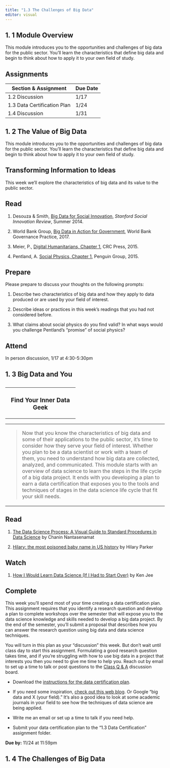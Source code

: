 ```yaml
---
title: "1.3 The Challenges of Big Data"
editor: visual
---
```


## 1. 1 Module Overview

This module introduces you to the opportunities and challenges of big data for the public sector. You'll learn the characteristics that define big data and begin to think about how to apply it to your own field of study.

## Assignments

| Section & Assignment        | Due Date |
|-----------------------------|----------|
| 1.2 Discussion              | 1/17     |
| 1.3 Data Certification Plan | 1/24     |
| 1.4 Discussion              | 1/31     |

## 1. 2 The Value of Big Data

This module introduces you to the opportunities and challenges of big data for the public sector. You'll learn the characteristics that define big data and begin to think about how to apply it to your own field of study.

## Transforming Information to Ideas

This week we'll explore the characteristics of big data and its value to the public sector. 

## Read

1.  Desouza & Smith, [Big Data for Social Innovation](https://gastate.view.usg.edu/content/enforced2/2797662-UR_csearcy_07/Files_Module%201/Desouza_Smith_Big_Data_for_Social_Innovation.pdf?_&d2lSessionVal=tsNzx3Ovvtpcdu9pGb63DMVZg&ou=2797662), *Stanford Social Innovation Review*, Summer 2014.

2.  World Bank Group, [Big Data in Action for Government](https://gastate.view.usg.edu/content/enforced2/2797662-UR_csearcy_07/Files_Module%201/World_Bank_WGSBigDataGovernmentFinal.pdf?_&d2lSessionVal=tsNzx3Ovvtpcdu9pGb63DMVZg&ou=2797662), World Bank Governance Practice, 2017.

3.  Meier, P., [Digital Humanitarians, Chapter 1](https://gastate.view.usg.edu/content/enforced2/2797662-UR_csearcy_07/Files_Module%201/Meier_Ch1.pdf?_&d2lSessionVal=tsNzx3Ovvtpcdu9pGb63DMVZg&ou=2797662), CRC Press, 2015.

4.  Pentland, A. [Social Physics, Chapter 1](https://gastate.view.usg.edu/content/enforced2/2797662-UR_csearcy_07/Files_Module%201/Pentland_Ch1.pdf?_&d2lSessionVal=tsNzx3Ovvtpcdu9pGb63DMVZg&ou=2797662), Penguin Group, 2015.

## Prepare

Please prepare to discuss your thoughts on the following prompts:

1.  Describe two characteristics of big data and how they apply to data produced or are used by your field of interest.

2.  Describe ideas or practices in this week's readings that you had not considered before.

3.  What claims about social physics do you find valid? In what ways would you challenge Pentland's "promise" of social physics?

## Attend

In person discussion, 1/17 at 4:30-5:30pm

## 1. 3 Big Data and You

## 

+:-----------------------------:+
| ### Find Your Inner Data Geek |
+-------------------------------+

+----------------------------------------------------------------------------------------------------------------------------------------------------------------------------------------------------------------------------------------------------------------------------------------------------------------------------------------------------------------------------------------------------------------------------------------------------------------------------------------------------------------------------------------------------------------------------------------------------------------------------+
| > Now that you know the characteristics of big data and some of their applications to the public sector, it's time to consider how they serve your field of interest. Whether you plan to be a data scientist or work with a team of them, you need to understand how big data are collected, analyzed, and communicated. This module starts with an overview of data science to learn the steps in the life cycle of a big data project. It ends with you developing a plan to earn a data certification that exposes you to the tools and techniques of stages in the data science life cycle that fit your skill needs. |
+----------------------------------------------------------------------------------------------------------------------------------------------------------------------------------------------------------------------------------------------------------------------------------------------------------------------------------------------------------------------------------------------------------------------------------------------------------------------------------------------------------------------------------------------------------------------------------------------------------------------------+

## Read

1.  [The Data Science Process: A Visual Guide to Standard Procedures in Data Science](https://towardsdatascience.com/the-data-science-process-a19eb7ebc41b) by Chanin Nantasenamat

2.  [Hilary: the most poisoned baby name in US history](https://hilaryparker.com/2013/01/30/hilary-the-most-poisoned-baby-name-in-us-history/) by Hilary Parker

## Watch

1.  [How I Would Learn Data Science (If I Had to Start Over)](https://www.youtube.com/watch?v=4OZip0cgOho) by Ken Jee

## Complete

This week you'll spend most of your time creating a data certification plan. This assignment requires that you identify a research question and develop a plan to complete workshops over the semester that will expose you to the data science knowledge and skills needed to develop a big data project. By the end of the semester, you'll submit a proposal that describes how you can answer the research question using big data and data science techniques.

You will turn in this plan as your "discussion" this week. But don't wait until class day to start this assignment. Formulating a good research question takes time, and if you're struggling with how to use big data in a project that interests you then you need to give me time to help you. Reach out by email to set up a time to talk or post questions to the [Class Q & A](https://gastate.view.usg.edu/d2l/common/dialogs/quickLink/quickLink.d2l?ou=2797662&type=discuss&rcode=usgx-13138904) discussion board. 

-   Download the [instructions for the data certification plan](assignments/data-certification-plan.qmd).

-   If you need some inspiration, [check out this web blog](https://towardsdatascience.com/12-cool-data-science-projects-ideas-for-beginners-and-experts-fc75b5498e03). Or Google "big data and X (your field)." It's also a good idea to look at some academic journals in your field to see how the techniques of data science are being applied. 

-   Write me an email or set up a time to talk if you need help.

-   Submit your data certification plan to the "1.3 Data Certification" assignment folder.

**Due by:** 11/24 at 11:59pm

## 1. 4 The Challenges of Big Data

